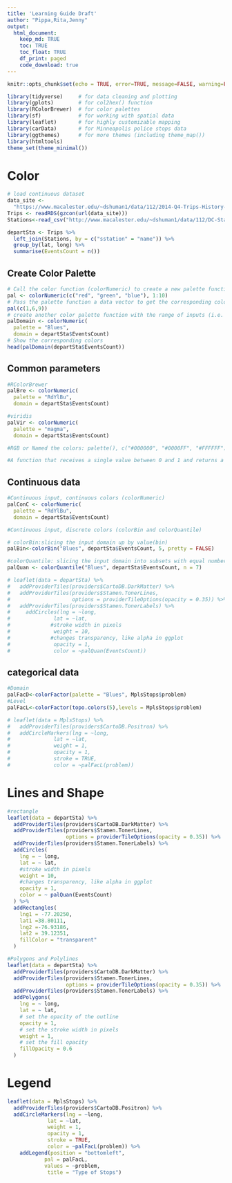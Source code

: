 ```yaml
---
title: 'Learning Guide Draft'
author: "Pippa,Rita,Jenny"
output: 
  html_document:
    keep_md: TRUE
    toc: TRUE
    toc_float: TRUE
    df_print: paged
    code_download: true
---
```


```r
knitr::opts_chunk$set(echo = TRUE, error=TRUE, message=FALSE, warning=FALSE)
```


```r
library(tidyverse)     # for data cleaning and plotting
library(gplots)        # for col2hex() function
library(RColorBrewer)  # for color palettes
library(sf)            # for working with spatial data
library(leaflet)       # for highly customizable mapping
library(carData)       # for Minneapolis police stops data
library(ggthemes)      # for more themes (including theme_map())
library(htmltools)
theme_set(theme_minimal())
```

# Color

```r
# load continuous dataset
data_site <- 
  "https://www.macalester.edu/~dshuman1/data/112/2014-Q4-Trips-History-Data.rds" 
Trips <- readRDS(gzcon(url(data_site)))
Stations<-read_csv("http://www.macalester.edu/~dshuman1/data/112/DC-Stations.csv")

departSta <- Trips %>%
  left_join(Stations, by = c("sstation" = "name")) %>%
  group_by(lat, long) %>%
  summarise(EventsCount = n())
```

## Create Color Palette
```r
# Call the color function (colorNumeric) to create a new palette function
pal <- colorNumeric(c("red", "green", "blue"), 1:10)
# Pass the palette function a data vector to get the corresponding colors
pal(c(1,6,9))
# create another color palette function with the range of inputs (i.e. domain) 
palDomain <- colorNumeric(
  palette = "Blues",
  domain = departSta$EventsCount)
# Show the corresponding colors
head(palDomain(departSta$EventsCount))
```

## Common parameters

```r
#RColorBrewer 
palBre <- colorNumeric(
  palette = "RdYlBu",
  domain = departSta$EventsCount)

#viridis
palVir <- colorNumeric(
  palette = "magma",
  domain = departSta$EventsCount)

#RGB or Named the colors: palette(), c("#000000", "#0000FF", "#FFFFFF"), topo.colors(10) etc

#A function that receives a single value between 0 and 1 and returns a color: colorRamp(c("#000000", "#FFFFFF"), interpolate="spline") etc
```

## Continuous data

```r
#Continuous input, continuous colors (colorNumeric)
palConC <- colorNumeric(
  palette = "RdYlBu",
  domain = departSta$EventsCount)

#Continuous input, discrete colors (colorBin and colorQuantile)

# colorBin:slicing the input domain up by value(bin)
palBin<-colorBin("Blues", departSta$EventsCount, 5, pretty = FALSE)

#colorQuantile: slicing the input domain into subsets with equal numbers of observations (by quantile)
palQuan <- colorQuantile("Blues", departSta$EventsCount, n = 7)
```


```r
# leaflet(data = departSta) %>%
#   addProviderTiles(providers$CartoDB.DarkMatter) %>%
#   addProviderTiles(providers$Stamen.TonerLines,
#                    options = providerTileOptions(opacity = 0.35)) %>%
#   addProviderTiles(providers$Stamen.TonerLabels) %>%
#     addCircles(lng = ~long,
#              lat = ~lat,
#             #stroke width in pixels
#              weight = 10,
#             #changes transparency, like alpha in ggplot
#              opacity = 1,
#              color = ~palQuan(EventsCount))
```

## categorical data

```r
#Domain
palFacD<-colorFactor(palette = "Blues", MplsStops$problem)
#Level
palFacL<-colorFactor(topo.colors(5),levels = MplsStops$problem)

# leaflet(data = MplsStops) %>%
#   addProviderTiles(providers$CartoDB.Positron) %>%
#   addCircleMarkers(lng = ~long,
#              lat = ~lat,
#              weight = 1,
#              opacity = 1,
#              stroke = TRUE,
#              color = ~palFacL(problem))
```

# Lines and Shape

```r
#rectangle
leaflet(data = departSta) %>%
  addProviderTiles(providers$CartoDB.DarkMatter) %>%
  addProviderTiles(providers$Stamen.TonerLines,
                   options = providerTileOptions(opacity = 0.35)) %>%
  addProviderTiles(providers$Stamen.TonerLabels) %>%
  addCircles(
    lng = ~ long,
    lat = ~ lat,
    #stroke width in pixels
    weight = 10,
    #changes transparency, like alpha in ggplot
    opacity = 1,
    color = ~ palQuan(EventsCount)
  ) %>%
  addRectangles(
    lng1 = -77.20250,
    lat1 =38.80111,
    lng2 =-76.93186,
    lat2 = 39.12351,
    fillColor = "transparent"
  )

#Polygons and Polylines
leaflet(data = departSta) %>%
  addProviderTiles(providers$CartoDB.DarkMatter) %>%
  addProviderTiles(providers$Stamen.TonerLines,
                   options = providerTileOptions(opacity = 0.35)) %>%
  addProviderTiles(providers$Stamen.TonerLabels) %>%
  addPolygons(
    lng = ~ long,
    lat = ~ lat,
    # set the opacity of the outline
    opacity = 1,
    # set the stroke width in pixels
    weight = 1,
    # set the fill opacity
    fillOpacity = 0.6
  )
```

# Legend

```r
leaflet(data = MplsStops) %>%
  addProviderTiles(providers$CartoDB.Positron) %>%
  addCircleMarkers(lng = ~long,
             lat = ~lat,
             weight = 1,
             opacity = 1,
             stroke = TRUE,
             color = ~palFacL(problem)) %>% 
    addLegend(position = "bottomleft", 
            pal = palFacL,
            values = ~problem,
             title = "Type of Stops") 
```

